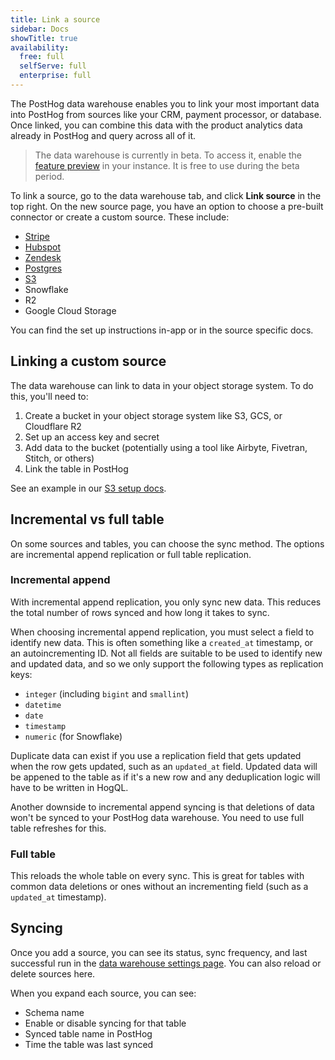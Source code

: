 ```yaml
---
title: Link a source
sidebar: Docs
showTitle: true
availability:
  free: full
  selfServe: full
  enterprise: full
---
```


The PostHog data warehouse enables you to link your most important data into PostHog from sources like your CRM, payment processor, or database. Once linked, you can combine this data with the product analytics data already in PostHog and query across all of it.

> The data warehouse is currently in beta. To access it, enable the [feature preview](https://us.posthog.com#panel=feature-previews) in your instance. It is free to use during the beta period.

To link a source, go to the data warehouse tab, and click **Link source** in the top right. On the new source page, you have an option to choose a pre-built connector or create a custom source. These include:
 
- [Stripe](/docs/data-warehouse/setup/stripe)
- [Hubspot](/docs/data-warehouse/setup/hubspot)
- [Zendesk](/docs/data-warehouse/setup/zendesk)
- [Postgres](/docs/data-warehouse/setup/postgres)
- [S3](/docs/data-warehouse/setup/s3)
- Snowflake
- R2
- Google Cloud Storage

You can find the set up instructions in-app or in the source specific docs.

## Linking a custom source

The data warehouse can link to data in your object storage system. To do this, you'll need to:

1. Create a bucket in your object storage system like S3, GCS, or Cloudflare R2
2. Set up an access key and secret
3. Add data to the bucket (potentially using a tool like Airbyte, Fivetran, Stitch, or others)
4. Link the table in PostHog

See an example in our [S3 setup docs](/docs/data-warehouse/setup/s3).

## Incremental vs full table

On some sources and tables, you can choose the sync method. The options are incremental append replication or full table replication. 

### Incremental append

With incremental append replication, you only sync new data. This reduces the total number of rows synced and how long it takes to sync. 

When choosing incremental append replication, you must select a field to identify new data. This is often something like a `created_at` timestamp, or an autoincrementing ID. Not all fields are suitable to be used to identify new and updated data, and so we only support the following types as replication keys:
- `integer` (including `bigint` and `smallint`)
- `datetime`
- `date`
- `timestamp`
- `numeric` (for Snowflake)

Duplicate data can exist if you use a replication field that gets updated when the row gets updated, such as an `updated_at` field. Updated data will be appened to the table as if it's a new row and any deduplication logic will have to be written in HogQL.

Another downside to incremental append syncing is that deletions of data won't be synced to your PostHog data warehouse. You need to use full table refreshes for this.

### Full table

This reloads the whole table on every sync. This is great for tables with common data deletions or ones without an incrementing field (such as a `updated_at` timestamp).

## Syncing

Once you add a source, you can see its status, sync frequency, and last successful run in the [data warehouse settings page](https://us.posthog.com/data-warehouse/settings). You can also reload or delete sources here.

When you expand each source, you can see:

- Schema name
- Enable or disable syncing for that table
- Synced table name in PostHog
- Time the table was last synced

<ProductScreenshot
    imageLight={SettingsLight} 
    imageDark={SettingsDark} 
    alt="Data warehouse settings in PostHog" 
    classes="rounded"
  />

